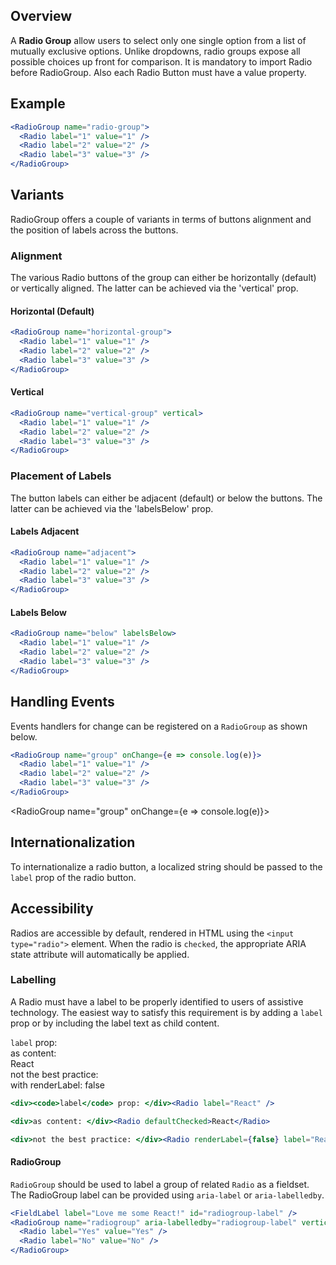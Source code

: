 

## Overview

A **Radio Group** allow users to select only one single option from a list of mutually exclusive options. Unlike dropdowns, radio groups expose all possible choices up front for comparison. It is mandatory to import Radio before RadioGroup. Also each Radio Button must have a value property.

## Example

<RadioGroup name="radio-group">
  <Radio label="1" value="1" />
  <Radio label="2" value="2" />
  <Radio label="3" value="3" />
</RadioGroup>

```jsx
<RadioGroup name="radio-group">
  <Radio label="1" value="1" />
  <Radio label="2" value="2" />
  <Radio label="3" value="3" />
</RadioGroup>
```

## Variants

RadioGroup offers a couple of variants in terms of buttons alignment and the position of labels across the buttons.

### Alignment

The various Radio buttons of the group can either be horizontally (default) or vertically aligned. The latter can be achieved via the 'vertical' prop.

#### Horizontal (Default)

<RadioGroup name="horizontal-group">
  <Radio label="1" value="1" />
  <Radio label="2" value="2" />
  <Radio label="3" value="3" />
</RadioGroup>

```jsx
<RadioGroup name="horizontal-group">
  <Radio label="1" value="1" />
  <Radio label="2" value="2" />
  <Radio label="3" value="3" />
</RadioGroup>
```
#### Vertical

<RadioGroup name="vertical-group" vertical>
  <Radio label="1" value="1" />
  <Radio label="2" value="2" />
  <Radio label="3" value="3" />
</RadioGroup>

```jsx
<RadioGroup name="vertical-group" vertical>
  <Radio label="1" value="1" />
  <Radio label="2" value="2" />
  <Radio label="3" value="3" />
</RadioGroup>
```

### Placement of Labels

The button labels can either be adjacent (default) or below the buttons. The latter can be achieved via the 'labelsBelow' prop.

#### Labels Adjacent

<RadioGroup name="adjacent">
  <Radio label="1" value="1" />
  <Radio label="2" value="2" />
  <Radio label="3" value="3" />
</RadioGroup>

```jsx
<RadioGroup name="adjacent">
  <Radio label="1" value="1" />
  <Radio label="2" value="2" />
  <Radio label="3" value="3" />
</RadioGroup>
```

#### Labels Below

<RadioGroup name="below" labelsBelow>
  <Radio label="1" value="1" />
  <Radio label="2" value="2" />
  <Radio label="3" value="3" />
</RadioGroup>

```jsx
<RadioGroup name="below" labelsBelow>
  <Radio label="1" value="1" />
  <Radio label="2" value="2" />
  <Radio label="3" value="3" />
</RadioGroup>
```


## Handling Events

Events handlers for change can be registered on a `RadioGroup` as shown below.

```jsx
<RadioGroup name="group" onChange={e => console.log(e)}>
  <Radio label="1" value="1" />
  <Radio label="2" value="2" />
  <Radio label="3" value="3" />
</RadioGroup>
```

<RadioGroup name="group" onChange={e => console.log(e)}>
  <Radio label="1" value="1" />
  <Radio label="2" value="2" />
  <Radio label="3" value="3" />
</RadioGroup>

## Internationalization

To internationalize a radio button, a localized string should be passed to the `label` prop of the radio button.

## Accessibility

Radios are accessible by default, rendered in HTML using the `<input type="radio">` element. When the radio is `checked`, the appropriate ARIA state attribute will automatically be applied.

### Labelling

A Radio must have a label to be properly identified to users of assistive technology. The easiest way to satisfy this requirement is by adding a `label` prop or by including the label text as child content.

<div><code>label</code> prop: </div><Radio label="React" />

<div>as content: </div><Radio defaultChecked>React</Radio>

<div>not the best practice: </div><Radio renderLabel={false} label="React radio" defaultChecked>with renderLabel: false</Radio>

```jsx
<div><code>label</code> prop: </div><Radio label="React" />

<div>as content: </div><Radio defaultChecked>React</Radio>

<div>not the best practice: </div><Radio renderLabel={false} label="React radio" defaultChecked>with renderLabel: false</Radio>
```

#### RadioGroup

`RadioGroup` should be used to label a group of related `Radio` as a fieldset. The RadioGroup label can be provided using `aria-label` or `aria-labelledby`.

<FieldLabel label="Love me some React!" id="radiogroup-label" />
<RadioGroup name="radiogroup" aria-labelledby="radiogroup-label" vertical>
  <Radio label="Yes" value="Yes" />
  <Radio label="No" value="No" />
</RadioGroup>

```jsx
<FieldLabel label="Love me some React!" id="radiogroup-label" />
<RadioGroup name="radiogroup" aria-labelledby="radiogroup-label" vertical>
  <Radio label="Yes" value="Yes" />
  <Radio label="No" value="No" />
</RadioGroup>
```
